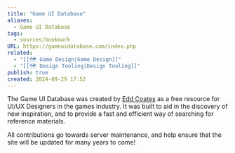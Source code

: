 ```yaml
---
title: "Game UI Database"
aliases:
  - Game UI Database
tags:
  - sources/bookmark
URL: https://gameuidatabase.com/index.php
related:
  - "[[🗺️ Game Design|Game Design]]"
  - "[[🗺️ Design Tooling|Design Tooling]]"
publish: true
created: 2024-09-29 17:52
---
```




The Game UI Database was created by [Edd Coates](http://www.twitter.com/EddCoates) as a free resource for UI/UX Designers in the games industry. It was built to aid in the discovery of new inspiration, and to provide a fast and efficient way of searching for reference materials.

All contributions go towards server maintenance, and help ensure that the site will be updated for many years to come!